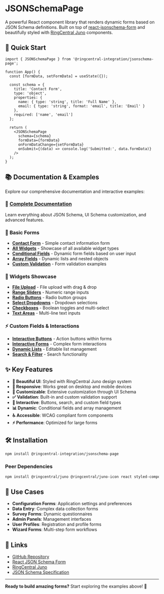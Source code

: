 
<Meta title="README" />

# JSONSchemaPage

A powerful React component library that renders dynamic forms based on JSON Schema definitions. Built on top of [react-jsonschema-form](https://github.com/rjsf-team/react-jsonschema-form) and beautifully styled with [RingCentral Juno](https://github.com/ringcentral/ringcentral-juno) components.

## 🚀 Quick Start

```tsx
import { JSONSchemaPage } from '@ringcentral-integration/jsonschema-page';

function App() {
  const [formData, setFormData] = useState({});

  const schema = {
    title: 'Contact Form',
    type: 'object',
    properties: {
      name: { type: 'string', title: 'Full Name' },
      email: { type: 'string', format: 'email', title: 'Email' }
    },
    required: ['name', 'email']
  };

  return (
    <JSONSchemaPage
      schema={schema}
      formData={formData}
      onFormDataChange={setFormData}
      onSubmit={(data) => console.log('Submitted:', data.formData)}
    />
  );
}
```

## 📚 Documentation & Examples

Explore our comprehensive documentation and interactive examples:

### 📖 **[Complete Documentation](/?path=/docs/jsonschemapage-documentation--docs)**
Learn everything about JSON Schema, UI Schema customization, and advanced features.

### 🎯 **Basic Forms**
- **[Contact Form](/?path=/story/jsonschemapage-basic-forms--contact-form)** - Simple contact information form
- **[All Widgets](/?path=/story/jsonschemapage-basic-forms--all-widgets)** - Showcase of all available widget types
- **[Conditional Fields](/?path=/story/jsonschemapage-basic-forms--conditional-fields)** - Dynamic form fields based on user input
- **[Array Fields](/?path=/story/jsonschemapage-basic-forms--array-fields)** - Dynamic lists and nested objects
- **[Custom Validation](/?path=/story/jsonschemapage-basic-forms--custom-validation)** - Form validation examples

### 🧩 **Widgets Showcase**
- **[File Upload](/?path=/story/jsonschemapage-widgets--file-upload-widget)** - File upload with drag & drop
- **[Range Sliders](/?path=/story/jsonschemapage-widgets--range-widget)** - Numeric range inputs
- **[Radio Buttons](/?path=/story/jsonschemapage-widgets--radio-widget)** - Radio button groups
- **[Select Dropdowns](/?path=/story/jsonschemapage-widgets--select-widget)** - Dropdown selections
- **[Checkboxes](/?path=/story/jsonschemapage-widgets--checkbox-widget)** - Boolean toggles and multi-select
- **[Text Areas](/?path=/story/jsonschemapage-widgets--textarea-widget)** - Multi-line text inputs

### ⚡ **Custom Fields & Interactions**
- **[Interactive Buttons](/?path=/story/jsonschemapage-custom-fields--button-fields)** - Action buttons within forms
- **[Interactive Forms](/?path=/story/jsonschemapage-custom-fields--interactive-form)** - Complex form interactions
- **[Dynamic Lists](/?path=/story/jsonschemapage-custom-fields--list-fields)** - Editable list management
- **[Search & Filter](/?path=/story/jsonschemapage-custom-fields--search-and-filter-fields)** - Search functionality

## ✨ Key Features

- **🎨 Beautiful UI**: Styled with RingCentral Juno design system
- **📱 Responsive**: Works great on desktop and mobile devices
- **🔧 Customizable**: Extensive customization through UI Schema
- **✅ Validation**: Built-in and custom validation support
- **🎯 Interactive**: Buttons, search, and custom field types
- **📊 Dynamic**: Conditional fields and array management
- **♿ Accessible**: WCAG compliant form components
- **⚡ Performance**: Optimized for large forms

## 🛠️ Installation

```bash
npm install @ringcentral-integration/jsonschema-page
```

### Peer Dependencies
```bash
npm install @ringcentral/juno @ringcentral/juno-icon react styled-components
```

## 🎯 Use Cases

- **Configuration Forms**: Application settings and preferences
- **Data Entry**: Complex data collection forms
- **Survey Forms**: Dynamic questionnaires
- **Admin Panels**: Management interfaces
- **User Profiles**: Registration and profile forms
- **Wizard Forms**: Multi-step form workflows

## 🔗 Links

- [GitHub Repository](https://github.com/ringcentral/ringcentral-embeddable)
- [React JSON Schema Form](https://github.com/rjsf-team/react-jsonschema-form)
- [RingCentral Juno](https://github.com/ringcentral/ringcentral-juno)
- [JSON Schema Specification](https://json-schema.org/)

---

**Ready to build amazing forms?** Start exploring the examples above! 🚀


